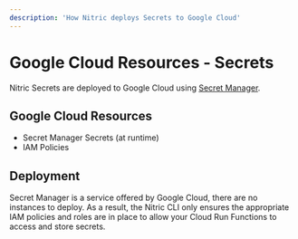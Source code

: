 ```yaml
---
description: 'How Nitric deploys Secrets to Google Cloud'
---
```


# Google Cloud Resources - Secrets

Nitric Secrets are deployed to Google Cloud using [Secret Manager](https://cloud.google.com/secret-manager).

## Google Cloud Resources

- Secret Manager Secrets (at runtime)
- IAM Policies

## Deployment

Secret Manager is a service offered by Google Cloud, there are no instances to deploy. As a result, the Nitric CLI only ensures the appropriate IAM policies and roles are in place to allow your Cloud Run Functions to access and store secrets.
